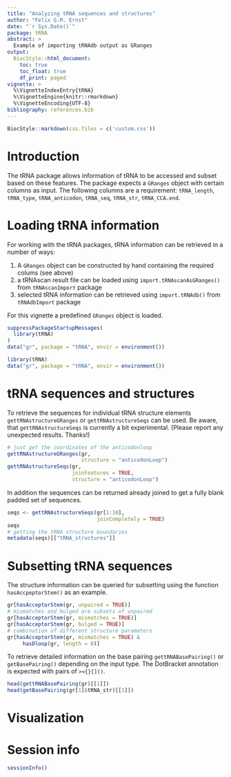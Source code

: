 ```yaml
---
title: "Analyzing tRNA sequences and structures"
author: "Felix G.M. Ernst"
date: "`r Sys.Date()`"
package: tRNA
abstract: >
  Example of importing tRNAdb output as GRanges
output:
  BiocStyle::html_document:
    toc: true
    toc_float: true
    df_print: paged
vignette: >
  %\VignetteIndexEntry{tRNA}
  %\VignetteEngine{knitr::rmarkdown}
  %\VignetteEncoding{UTF-8}
bibliography: references.bib
---
```


```r
BiocStyle::markdown(css.files = c('custom.css'))
```

# Introduction

The tRNA package allows information of tRNA to be accessed and subset based on 
these features. The package expects a `GRanges` object with certain columns
as input. The following columns are a requirement: `tRNA_length`, `tRNA_type`,
`tRNA_anticodon`, `tRNA_seq`, `tRNA_str`, `tRNA_CCA.end`.

# Loading tRNA information

For working with the tRNA packages, tRNA information can be retrieved in a 
number of ways:

  1. A `GRanges` object can be constructed by hand containing the
required colums (see above)
  2. a tRNAscan result file can be loaded using 
  `import.tRNAscanAsGRanges()` from `tRNAscanImport` package
  3. selected tRNA information can be retrieved using
  `import.tRNAdb()` from `tRNAdbImport` package

For this vignette a predefined `GRanges` object is loaded.

```r
suppressPackageStartupMessages(
  library(tRNA)
)
data("gr", package = "tRNA", envir = environment())
```

```r
library(tRNA)
data("gr", package = "tRNA", envir = environment())
```

# tRNA sequences and structures

To retrieve the sequences for individual tRNA structure elements 
`gettRNAstructureGRanges` or `gettRNAstructureSeqs` can be used. Be aware, that
`gettRNAstructureSeqs` is currently a bit experimental. (Please report any 
unexpected results. Thanks!)

```r
# just get the coordinates of the anticodonloop
gettRNAstructureGRanges(gr,
                        structure = "anticodonLoop")
gettRNAstructureSeqs(gr,
                     joinFeatures = TRUE,
                     structure = "anticodonLoop")
```

In addition the sequences can be returned already joined to get a fully blank
padded set of sequences.

```r
seqs <- gettRNAstructureSeqs(gr[1:10],
                             joinCompletely = TRUE)
seqs
# getting the tRNA structure boundaries
metadata(seqs)[["tRNA_structures"]]
```

# Subsetting tRNA sequences

The structure information can be queried for subsetting using the function
`hasAccpeptorStem()` as an example.

```r
gr[hasAcceptorStem(gr, unpaired = TRUE)]
# mismatches and bulged are subsets of unpaired
gr[hasAcceptorStem(gr, mismatches = TRUE)]
gr[hasAcceptorStem(gr, bulged = TRUE)]
# combination of different structure parameters
gr[hasAcceptorStem(gr, mismatches = TRUE) & 
     hasDloop(gr, length = 8)]
```

To retrieve detailed information on the base pairing `gettRNABasePairing()` or
`getBasePairing()` depending on the input type. The DotBracket annotation is
expected with pairs of `><{}[]()`.

```r
head(gettRNABasePairing(gr)[[1]])
head(getBasePairing(gr[1]$tRNA_str)[[1]])
```

# Visualization



# Session info

```r
sessionInfo()
```

